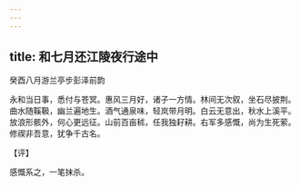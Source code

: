 ```yaml
---
---
---
```

title: 和七月还江陵夜行途中
---



癸酉八月游兰亭步彭泽前韵





永和当日事，悉付与苍冥。惠风三月好，诸子一方情。林间无次叙，坐石尽披荆。曲水随鞵靸，幽兰遍地生。酒气通泉味，轻岚带月明。白云无意出，秋水上溪平。放浪形骸外，何心更远征。山前百亩秫，任我独耔耕。右军多感慨，尚为生死萦。修禊非吾意，犹争千古名。

【评】

感慨系之，一笔抹杀。